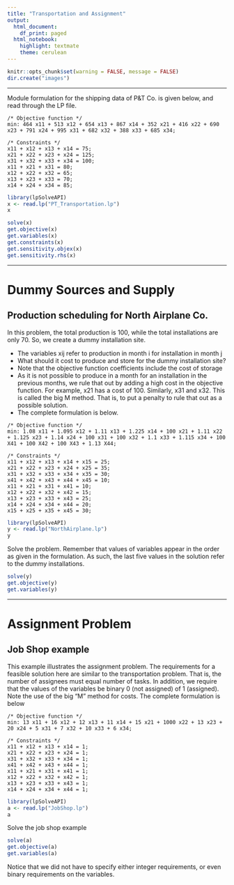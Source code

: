 ```yaml
---
title: "Transportation and Assignment"
output:
  html_document:
    df_print: paged
  html_notebook:
    highlight: textmate
    theme: cerulean
---
```



```r
knitr::opts_chunk$set(warning = FALSE, message = FALSE)
dir.create("images")
```

***
Module formulation for the shipping data of P&T Co. is given below, and read through the LP file.
```
/* Objective function */
min: 464 x11 + 513 x12 + 654 x13 + 867 x14 + 352 x21 + 416 x22 + 690 x23 + 791 x24 + 995 x31 + 682 x32 + 388 x33 + 685 x34;

/* Constraints */
x11 + x12 + x13 + x14 = 75;
x21 + x22 + x23 + x24 = 125;
x31 + x32 + x33 + x34 = 100;
x11 + x21 + x31 = 80;
x12 + x22 + x32 = 65;
x13 + x23 + x33 = 70;
x14 + x24 + x34 = 85;
```

```r
library(lpSolveAPI)
x <- read.lp("PT_Transportation.lp")
x
```


```r
solve(x)
get.objective(x)
get.variables(x)
get.constraints(x)
get.sensitivity.objex(x)
get.sensitivity.rhs(x)
```
***
# Dummy Sources and Supply
## Production scheduling for North Airplane Co.

In this problem, the total production is 100, while the total installations are only 70. So, we create a dummy installation site. 

* The variables xij refer to production in month i for installation in month j
* What should it cost to produce and store for the dummy installation site?
* Note that the objective function coefficients include the cost of storage
* As it is not possible to produce in a month for an installation in the previous months, we rule that out by adding a high cost in the objective function. For example, x21 has a cost of 100. Similarly, x31 and x32. This is called the big M method. That is, to put a penalty to rule that out as a possible solution.
* The complete formulation is below.

```
/* Objective function */
min: 1.08 x11 + 1.095 x12 + 1.11 x13 + 1.225 x14 + 100 x21 + 1.11 x22 + 1.125 x23 + 1.14 x24 + 100 x31 + 100 x32 + 1.1 x33 + 1.115 x34 + 100 X41 + 100 X42 + 100 X43 + 1.13 X44;

/* Constraints */
x11 + x12 + x13 + x14 + x15 = 25;
x21 + x22 + x23 + x24 + x25 = 35;
x31 + x32 + x33 + x34 + x35 = 30;
x41 + x42 + x43 + x44 + x45 = 10;
x11 + x21 + x31 + x41 = 10;
x12 + x22 + x32 + x42 = 15;
x13 + x23 + x33 + x43 = 25;
x14 + x24 + x34 + x44 = 20;
x15 + x25 + x35 + x45 = 30;
```
```r
library(lpSolveAPI)
y <- read.lp("NorthAirplane.lp")
y
```

Solve the problem. Remember that values of variables appear in the order as given in the formulation. As such, the last five values in the solution refer to the dummy installations.
```r
solve(y)
get.objective(y)
get.variables(y)
```

***
# Assignment Problem
## Job Shop example

This example illustrates the assignment problem. The requirements for a feasible solution here are similar to the transportation problem. That is, the number of assignees must equal number of tasks. In addition, we require that the values of the variables be binary 0 (not assigned) of 1 (assigned). Note the use of the big "M" method for costs. The complete formulation is below

```
/* Objective function */
min: 13 x11 + 16 x12 + 12 x13 + 11 x14 + 15 x21 + 1000 x22 + 13 x23 + 20 x24 + 5 x31 + 7 x32 + 10 x33 + 6 x34;

/* Constraints */
x11 + x12 + x13 + x14 = 1;
x21 + x22 + x23 + x24 = 1;
x31 + x32 + x33 + x34 = 1;
x41 + x42 + x43 + x44 = 1;
x11 + x21 + x31 + x41 = 1;
x12 + x22 + x32 + x42 = 1;
x13 + x23 + x33 + x43 = 1;
x14 + x24 + x34 + x44 = 1;
```
```r
library(lpSolveAPI)
a <- read.lp("JobShop.lp")
a
```

Solve the job shop example
```r
solve(a)
get.objective(a)
get.variables(a)
```

Notice that we did not have to specify either integer requirements, or even binary requirements on the variables.